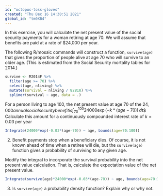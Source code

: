 ```yaml
---
id: "octopus-toss-gloves"
created: "Thu Dec 16 14:30:51 2021"
global_id: "tm0XB4"
---
```


In this exercise, you will calculate the net present value of the social security payments for a woman retiring at age 70. We will assume that benefits are paid at a rate of $24,000 per year. 

The following R/mosaic commands will construct a function, `survive(age)` that gives the proportion of people alive at age 70 who will survive to an older age. (This is estimated from the Social Security mortality tables for 2014.)

```r
survive <- M2014F %>%
  filter(age >= 70) %>%
  select(age, nliving) %>%
  mutate(survival = nliving / 82818) %>%
  spliner(survival ~ age, data = .)
```

For a person living to age 100, the net present value at age 70 of the $24,000 annual social security benefit is 
$$\int_{70}^{100} 24000 \exp(-k*(age-70))\, dt$$
Calculate this amount for a continuously compounded interest rate of $k=0.03$ per year

```r
Integrate(24000*exp(-0.03*(age-70)) ~ age, bounds(age=70:100))
```
          
2. Benefit payments stop when a beneficiary dies. Of course, it is not known ahead of time when a retiree will die, but the `survive(age)` function gives a probability of surviving to any given age.

Modify the integral to incorporate the survival probability into the net present value calculation. That is, calculate the expectation value of the net present value.

```r
Integrate(survive(age)*24000*exp(-0.03*(age-70)) ~ age, bounds(age=70:100))
```

3. Is `survive(age)` a probability density function? Explain why or why not.

<!-- The output is a probability, not a probability density. -->




